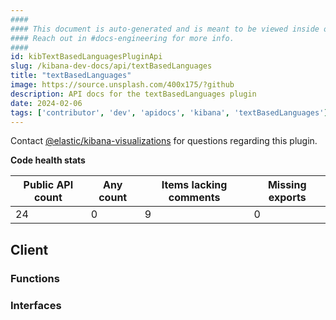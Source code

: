 ```yaml
---
####
#### This document is auto-generated and is meant to be viewed inside our experimental, new docs system.
#### Reach out in #docs-engineering for more info.
####
id: kibTextBasedLanguagesPluginApi
slug: /kibana-dev-docs/api/textBasedLanguages
title: "textBasedLanguages"
image: https://source.unsplash.com/400x175/?github
description: API docs for the textBasedLanguages plugin
date: 2024-02-06
tags: ['contributor', 'dev', 'apidocs', 'kibana', 'textBasedLanguages']
---
```




Contact [@elastic/kibana-visualizations](https://github.com/orgs/elastic/teams/kibana-visualizations) for questions regarding this plugin.

**Code health stats**

| Public API count  | Any count | Items lacking comments | Missing exports |
|-------------------|-----------|------------------------|-----------------|
| 24 | 0 | 9 | 0 |

## Client

### Functions
<DocDefinitionList data={textBasedLanguagesObj.client.functions}/>

### Interfaces
<DocDefinitionList data={textBasedLanguagesObj.client.interfaces}/>

